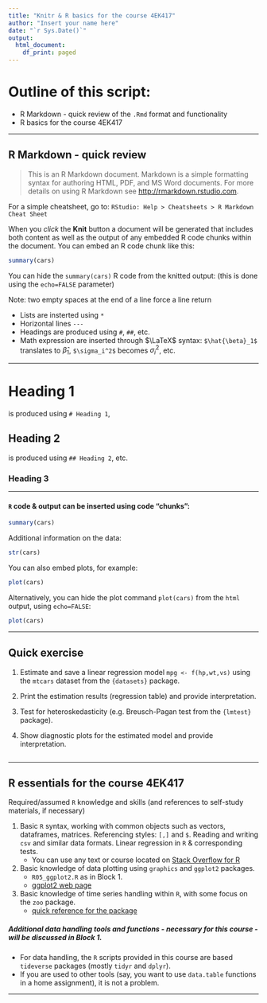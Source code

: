 ---
title: "Knitr & R basics for the course 4EK417"
author: "Insert your name here"
date: "`r Sys.Date()`"
output:
  html_document:
    df_print: paged
---


# Outline of this script:

* R Markdown - quick review of the `.Rmd` format and functionality
* R basics for the course 4EK417


---

## R Markdown - quick review 

> This is an R Markdown document. Markdown is a simple formatting syntax for authoring HTML, PDF, and MS Word documents. For more details on using R Markdown see <http://rmarkdown.rstudio.com>.

For a simple cheatsheet, go to: `RStudio: Help > Cheatsheets > R Markdown Cheat Sheet`  

When you *click* the **Knit** button a document will be generated that includes both content as well as the output of any embedded R code chunks within the document. You can embed an R code chunk like this:

```{r}
summary(cars)
```

You can hide the `summary(cars)` R code from the knitted output:
(this is done using the `echo=FALSE` parameter)  

Note: two empty spaces at the end of a line force a line return

* Lists are insterted using `*`
* Horizontal lines `---`
* Headings are produced using `#`, `##`, etc. 
* Math expression are inserted through $\LaTeX$ syntax: `$\hat{\beta}_1$` translates to $\hat{\beta}_1$, `$\sigma_i^2$` becomes $\sigma_i^2$, etc.

---

# Heading 1
is produced using `# Heading 1`,  

## Heading 2  
is produced using `## Heading 2`, etc.  

### Heading 3  

-----

#### `R` code \& output can be inserted using code "chunks":  


```{r}
summary(cars)
```

Additional information on the data:
```{r, echo=T}
str(cars)
```


You can also embed plots, for example:

```{r, echo=T}
plot(cars)
```

Alternatively, you can hide the plot command `plot(cars)` from the `html` output, using `echo=FALSE`:

```{r, echo=FALSE}
plot(cars)
```

--- 

## Quick exercise

1. Estimate and save a linear regression model `mpg <- f(hp,wt,vs)` using the `mtcars` dataset from the `{datasets}` package.  

2. Print the estimation results (regression table) and provide interpretation.  

3. Test for heteroskedasticity (e.g. Breusch-Pagan test from the `{lmtest}` package).  

4. Show diagnostic plots for the estimated model and provide interpretation.  


```{r}


```

___    
   


## R essentials for the course 4EK417 

Required/assumed `R` knowledge and skills (and references to self-study materials, if necessary)

1. Basic `R` syntax, working with common objects such as vectors, dataframes, matrices. Referencing styles: `[,]` and `$`. Reading and writing `csv` and similar data formats. Linear regression in `R` & corresponding tests.  
    + You can use any text or course located on [Stack Overflow for R](https://stackoverflow.com/tags/r/info)
    
2. Basic knowledge of data plotting using `graphics` and `ggplot2` packages.  
    + `R05_ggplot2.R` as in Block 1.  
    + [ggplot2 web page](https://ggplot2.tidyverse.org/) 
    
3. Basic knowledge of time series handling within `R`, with some focus on the `zoo` package. 
    + [quick reference for the package](https://cran.r-project.org/web/packages/zoo/vignettes/zoo-quickref.pdf)  


##### Additional data handling tools and functions - necessary for this course - will be discussed in Block 1.  

+ For data handling, the `R` scripts provided in this course are based `tideverse` packages (mostly `tidyr` and `dplyr`).  
+ If you are used to other tools (say, you want to use `data.table` functions in a home assignment), it is not a problem.  


--- 

    


